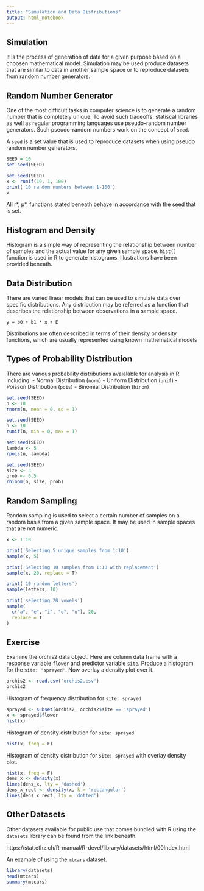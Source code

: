 ```yaml
---
title: "Simulation and Data Distributions"
output: html_notebook
---
```


## Simulation
It is the process of generation of data for a given purpose based on a choosen mathematical model. Simulation may be used produce datasets that are similar to data in another sample space or to reproduce datasets from random number generators.

## Random Number Generator
One of the most difficult tasks in computer science is to generate a random number that is completely unique. To avoid such tradeoffs, statiscal libraries as well as regular programming languages use pseudo-random number generators. Such pseudo-random numbers work on the concept of `seed`.

A `seed` is a set value that is used to reproduce datasets when using pseudo random number generators.
```r
SEED = 10
set.seed(SEED)
```

```r
set.seed(SEED)
x <- runif(10, 1, 100)
print('10 random numbers between 1-100')
x
```

All r\*, p\*, functions stated beneath behave in accordance with the seed that is set.

## Histogram and Density
Histogram is a simple way of representing the relationship between number of samples and the actual value for any given sample space. `hist()` function is used in R to generate histograms. Illustrations have been provided beneath.

## Data Distribution
There are varied linear models that can be used to simulate data over specific distributions. Any distribution may be referred as a function that describes the relationship between observations in a sample space.

`y = b0 + b1 * x + E`

Distributions are often described in terms of their density or density functions, which are usually represented using known mathematical models

## Types of Probability Distribution
There are various probability distributions avaialable for analysis in R including:
- Normal Distribution (`norm`)
- Uniform Distribution (`unif`)
- Poisson Distribution (`pois`)
- Binomial Distribution (`binom`)

```r
set.seed(SEED)
n <- 10
rnorm(n, mean = 0, sd = 1)

set.seed(SEED)
n <- 10
runif(n, min = 0, max = 1)

set.seed(SEED)
lambda <- 5
rpois(n, lambda)

set.seed(SEED)
size <- 3
prob <- 0.5
rbinom(n, size, prob)
```

## Random Sampling
Random sampling is used to select a certain number of samples on a random basis from a given sample space. It may be used in sample spaces that are not numeric.

```r
x <- 1:10

print('Selecting 5 unique samples from 1:10')
sample(x, 5)

print('Selecting 10 samples from 1:10 with replacement')
sample(x, 20, replace = T)
```

```r
print('10 random letters')
sample(letters, 10)

print('selecting 20 vowels')
sample(
  c("a", "e", "i", "o", "u"), 20,
  replace = T
)
```


## Exercise
Examine the orchis2 data object. Here are column data frame with a response variable `flower` and predictor variable `site`. Produce a histogram for the `site: 'sprayed'`. Now overlay a density plot over it.

```r
orchis2 <- read.csv('orchis2.csv')
orchis2
```

Histogram of frequency distribution for `site: sprayed`
```r
sprayed <- subset(orchis2, orchis2$site == 'sprayed')
x <- sprayed$flower
hist(x)
```

Histogram of density distribution for `site: sprayed`
```r
hist(x, freq = F)
```

Histogram of density distribution for `site: sprayed` with overlay density plot.
```r
hist(x, freq = F)
dens_x <- density(x)
lines(dens_x, lty = 'dashed')
dens_x_rect <- density(x, k = 'rectangular')
lines(dens_x_rect, lty = 'dotted')
```

## Other Datasets
Other datasets available for public use that comes bundled with R using the `datasets` library can be found from the link beneath.

https://stat.ethz.ch/R-manual/R-devel/library/datasets/html/00Index.html

An example of using the `mtcars` dataset.

```r
library(datasets)
head(mtcars)
summary(mtcars)
```

